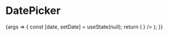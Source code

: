 
<Meta title="Pickers/DatePicker" component={DatePicker} />

# DatePicker

<Canvas>
  <Story name="simple">
    {args => {
      const [date, setDate] = useState(null);
      return (
        <LocalizationProvider calendarOptions={[{ calendar: 'gregorian', adapter: new DateFnsAdapter() }]}>
          <DatePicker value={date} onChange={setDate} renderInput={(params) => <TextField {...params} />} />
        </LocalizationProvider>
      );
    }}
  </Story>
</Canvas>